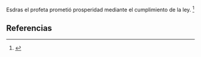 Esdras el profeta prometió prosperidad mediante el cumplimiento de la ley. <ref>{{lib|LU|97|8|3}}</ref> 

== Referencias ==
<references />
